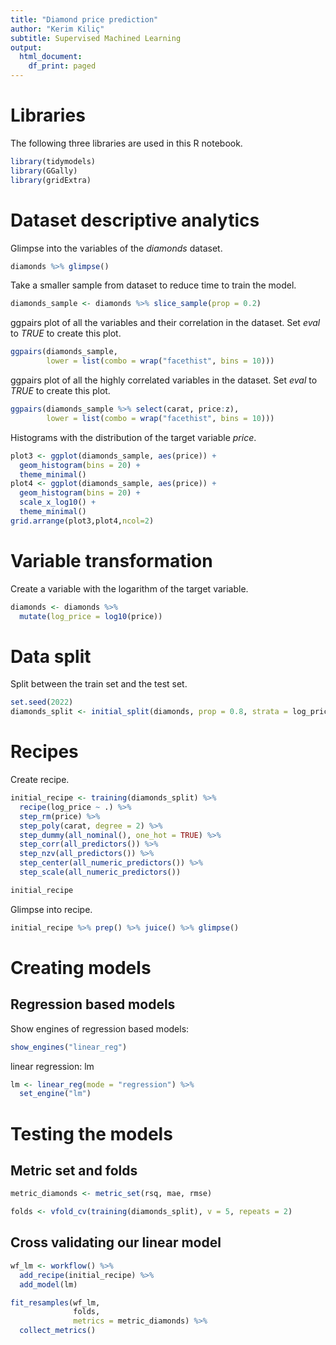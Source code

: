 ```yaml
---
title: "Diamond price prediction"
author: "Kerim Kiliç"
subtitle: Supervised Machined Learning
output:
  html_document:
    df_print: paged
---
```


# Libraries

The following three libraries are used in this R notebook.

```r
library(tidymodels)
library(GGally)
library(gridExtra)
```

# Dataset descriptive analytics

Glimpse into the variables of the *diamonds* dataset.

```r
diamonds %>% glimpse()
```

Take a smaller sample from dataset to reduce time to train the model.
```r
diamonds_sample <- diamonds %>% slice_sample(prop = 0.2)
```

ggpairs plot of all the variables and their correlation in the dataset. Set *eval* to *TRUE* to create this plot.

```r
ggpairs(diamonds_sample,
        lower = list(combo = wrap("facethist", bins = 10)))
```

ggpairs plot of all the highly correlated variables in the dataset. Set *eval* to *TRUE* to create this plot.

```r
ggpairs(diamonds_sample %>% select(carat, price:z),
        lower = list(combo = wrap("facethist", bins = 10)))
```

Histograms with the distribution of the target variable *price*.

```r
plot3 <- ggplot(diamonds_sample, aes(price)) +
  geom_histogram(bins = 20) +
  theme_minimal()
plot4 <- ggplot(diamonds_sample, aes(price)) +
  geom_histogram(bins = 20) +
  scale_x_log10() +
  theme_minimal()
grid.arrange(plot3,plot4,ncol=2)
```

# Variable transformation

Create a variable with the logarithm of the target variable.

```r
diamonds <- diamonds %>%
  mutate(log_price = log10(price))
```


# Data split

Split between the train set and the test set.

```r
set.seed(2022)
diamonds_split <- initial_split(diamonds, prop = 0.8, strata = log_price)
```

# Recipes

Create recipe.

```r
initial_recipe <- training(diamonds_split) %>%
  recipe(log_price ~ .) %>%
  step_rm(price) %>%
  step_poly(carat, degree = 2) %>%
  step_dummy(all_nominal(), one_hot = TRUE) %>%
  step_corr(all_predictors()) %>%
  step_nzv(all_predictors()) %>%
  step_center(all_numeric_predictors()) %>%
  step_scale(all_numeric_predictors())

initial_recipe
```

Glimpse into recipe.

```r
initial_recipe %>% prep() %>% juice() %>% glimpse()
```

# Creating models

## Regression based models

Show engines of regression based models:

```r
show_engines("linear_reg")
```

linear regression: lm

```r
lm <- linear_reg(mode = "regression") %>%
  set_engine("lm")
```

# Testing the models

## Metric set and folds

```r
metric_diamonds <- metric_set(rsq, mae, rmse)
```

```r
folds <- vfold_cv(training(diamonds_split), v = 5, repeats = 2)
```

## Cross validating our linear model

```r
wf_lm <- workflow() %>%
  add_recipe(initial_recipe) %>%
  add_model(lm)
```

```r
fit_resamples(wf_lm, 
              folds,
              metrics = metric_diamonds) %>%
  collect_metrics()
```

